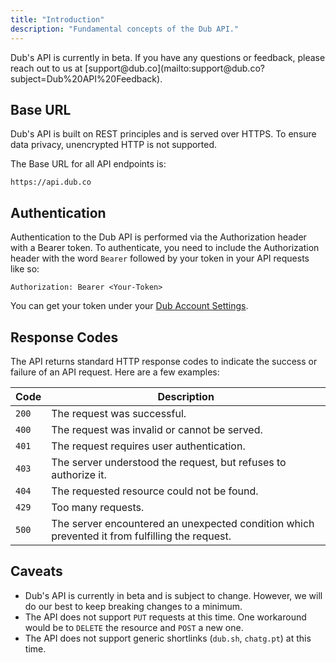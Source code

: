 ```yaml
---
title: "Introduction"
description: "Fundamental concepts of the Dub API."
---
```


<Info>
  Dub's API is currently in beta. If you have any questions or feedback, please
  reach out to us at
  [support@dub.co](mailto:support@dub.co?subject=Dub%20API%20Feedback).
</Info>

## Base URL

Dub's API is built on REST principles and is served over HTTPS. To ensure data privacy, unencrypted HTTP is not supported.

The Base URL for all API endpoints is:

```
https://api.dub.co
```

## Authentication

Authentication to the Dub API is performed via the Authorization header with a Bearer token. To authenticate, you need to include the Authorization header with the word `Bearer` followed by your token in your API requests like so:

```
Authorization: Bearer <Your-Token>
```

You can get your token under your [Dub Account Settings](https://app.dub.co/settings/tokens).

## Response Codes

The API returns standard HTTP response codes to indicate the success or failure of an API request. Here are a few examples:

| Code  | Description                                                                                    |
| ----- | ---------------------------------------------------------------------------------------------- |
| `200` | The request was successful.                                                                    |
| `400` | The request was invalid or cannot be served.                                                   |
| `401` | The request requires user authentication.                                                      |
| `403` | The server understood the request, but refuses to authorize it.                                |
| `404` | The requested resource could not be found.                                                     |
| `429` | Too many requests.                                                                             |
| `500` | The server encountered an unexpected condition which prevented it from fulfilling the request. |

## Caveats

- Dub's API is currently in beta and is subject to change. However, we will do our best to keep breaking changes to a minimum.
- The API does not support `PUT` requests at this time. One workaround would be to
  `DELETE` the resource and `POST` a new one.
- The API does not support generic shortlinks (`dub.sh`, `chatg.pt`) at this time.
